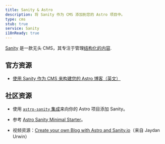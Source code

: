 ```yaml
---
title: Sanity & Astro
description: 将 Sanity 作为 CMS 添加到您的 Astro 项目中。
type: cms
stub: true
service: Sanity
i18nReady: true
---
```


[Sanity](http://sanity.io) 是一款无头 CMS，其专注于管理[结构化的内容](https://www.sanity.io/structured-content-platform).

## 官方资源

- [使用 Sanity 作为 CMS 来构建您的 Astro 博客（英文）](https://www.sanity.io/guides/sanity-astro-blog)

## 社区资源

- 使用 [`astro-sanity` 集成](https://github.com/littlesticks/astro-sanity)来向你的 Astro 项目添加 Sanity。

- 参考 [Astro Sanity Minimal Starter](https://github.com/littlesticks/astro-sanity-minimal-starter)。

- 视频资源：[Create your own Blog with Astro and Sanity.io](https://www.youtube.com/watch?v=-jAWLTfsSQw)（来自 Jaydan Urwin）
